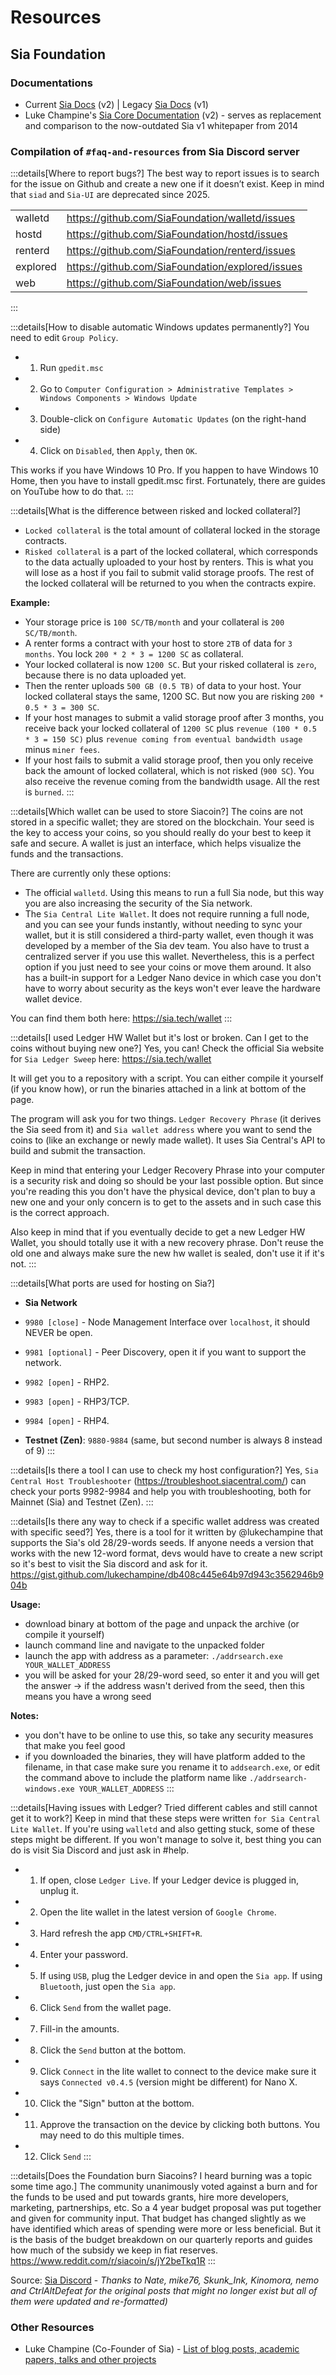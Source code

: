 # Resources

## Sia Foundation

### Documentations
- Current [Sia Docs](https://docs.sia.tech/) (v2) | Legacy [Sia Docs](https://docs.sia.tech/legacy) (v1)
- Luke Champine's [Sia Core Documentation](https://lukechampine.com/v2docs/) (v2) - serves as replacement and comparison to the now-outdated Sia v1 whitepaper from 2014

### Compilation of `#faq-and-resources` from Sia Discord server

:::details[Where to report bugs?]
The best way to report issues is to search for the issue on Github and create a new one if it doesn’t exist. Keep in mind that `siad` and `Sia-UI` are deprecated since 2025.

|||
| ------- | ----------- |
| walletd | https://github.com/SiaFoundation/walletd/issues |
| hostd | https://github.com/SiaFoundation/hostd/issues |
| renterd | https://github.com/SiaFoundation/renterd/issues |
| explored | https://github.com/SiaFoundation/explored/issues |
| web | https://github.com/SiaFoundation/web/issues |
:::


:::details[How to disable automatic Windows updates permanently?]
You need to edit `Group Policy`.
- 1. Run `gpedit.msc`
- 2. Go to `Computer Configuration > Administrative Templates > Windows Components > Windows Update`
- 3. Double-click on `Configure Automatic Updates` (on the right-hand side)
- 4. Click on `Disabled`, then `Apply`, then `OK`.

This works if you have Windows 10 Pro. If you happen to have Windows 10 Home, then you have to install gpedit.msc first. Fortunately, there are guides on YouTube how to do that.
:::


:::details[What is the difference between risked and locked collateral?]
- `Locked collateral` is the total amount of collateral locked in the storage contracts.
- `Risked collateral` is a part of the locked collateral, which corresponds to the data actually uploaded to your host by renters. This is what you will lose as a host if you fail to submit valid storage proofs. The rest of the locked collateral will be returned to you when the contracts expire.

**Example:**
- Your storage price is `100 SC/TB/month` and your collateral is `200 SC/TB/month`.
- A renter forms a contract with your host to store `2TB` of data for `3 months`. You lock `200 * 2 * 3 = 1200 SC` as collateral.
- Your locked collateral is now `1200 SC`. But your risked collateral is `zero`, because there is no data uploaded yet.
- Then the renter uploads `500 GB (0.5 TB)` of data to your host. Your locked collateral stays the same, 1200 SC. But now you are risking `200 * 0.5 * 3 = 300 SC`.
- If your host manages to submit a valid storage proof after 3 months, you receive back your locked collateral of `1200 SC` plus `revenue (100 * 0.5 * 3 = 150 SC)` plus `revenue coming from eventual bandwidth usage` minus `miner fees`.
- If your host fails to submit a valid storage proof, then you only receive back the amount of locked collateral, which is not risked (`900 SC`). You also receive the revenue coming from the bandwidth usage. All the rest is `burned`.
:::


:::details[Which wallet can be used to store Siacoin?]
The coins are not stored in a specific wallet; they are stored on the blockchain. Your seed is the key to access your coins, so you should really do your best to keep it safe and secure. A wallet is just an interface, which helps visualize the funds and the transactions. 

There are currently only these options:

- The official `walletd`. Using this means to  run a full Sia node, but this way you are also increasing the security of the Sia network.
- The `Sia Central Lite Wallet`. It does not require running a full node, and you can see your funds instantly, without needing to sync your wallet, but it is still considered a third-party wallet, even though it was developed by a member of the Sia dev team. You also have to trust a centralized server if you use this wallet. Nevertheless, this is a perfect option if you just need to see your coins or move them around. It also has a built-in support for a Ledger Nano device in which case you don't have to worry about security as the keys won't ever leave the hardware wallet device.

You can find them both here: https://sia.tech/wallet
:::



:::details[I used Ledger HW Wallet but it's lost or broken. Can I get to the coins without buying new one?]
Yes, you can! Check the official Sia website for `Sia Ledger Sweep` here: https://sia.tech/wallet

It will get you to a repository with a script. You can either compile it yourself (if you know how), or run the binaries attached in a link at bottom of the page.

The program will ask you for two things. `Ledger Recovery Phrase` (it derives the Sia seed from it) and `Sia wallet address` where you want to send the coins to (like an exchange or newly made wallet). It uses Sia Central's API to build and submit the transaction.

Keep in mind that entering your Ledger Recovery Phrase into your computer is a security risk and doing so should be your last possible option. But since you're reading this you don't have the physical device, don't plan to buy a new one and your only concern is to get to the assets and in such case this is the correct approach.

Also keep in mind that if you eventually decide to get a new Ledger HW Wallet, you should totally use it with a new recovery phrase. Don't reuse the old one and always make sure the new hw wallet is sealed, don't use it if it's not.
:::


:::details[What ports are used for hosting on Sia?]
- **Sia Network**
- `9980 [close]` - Node Management Interface over `localhost`, it should NEVER be open.
- `9981 [optional]` - Peer Discovery, open it if you want to support the network.
- `9982 [open]` - RHP2.
- `9983 [open]` - RHP3/TCP.
- `9984 [open]` - RHP4.

- **Testnet (Zen)**: `9880-9884` (same, but second number is always 8 instead of 9)
:::


:::details[Is there a tool I can use to check my host configuration?]
Yes, `Sia Central Host Troubleshooter` (https://troubleshoot.siacentral.com/) can check your ports 9982-9984 and help you with troubleshooting, both for Mainnet (Sia) and Testnet (Zen).
:::


:::details[Is there any way to check if a specific wallet address was created with specific seed?]
Yes, there is a tool for it written by @lukechampine that supports the Sia's old 28/29-words seeds. If anyone needs a version that works with the new 12-word format, devs would have to create a new script so it's best to visit the Sia discord and ask for it.
https://gist.github.com/lukechampine/db408c445e64b97d943c3562946b904b

**Usage:**
- download binary at bottom of the page and unpack the archive (or compile it yourself)
- launch command line and navigate to the unpacked folder
- launch the app with address as a parameter: `./addrsearch.exe YOUR_WALLET_ADDRESS`
- you will be asked for your 28/29-word seed, so enter it and you will get the answer -> if the address wasn't derived from the seed, then this means you have a wrong seed

**Notes:**
- you don't have to be online to use this, so take any security measures that make you feel good
- if you downloaded the binaries, they will have platform added to the filename, in that case make sure you rename it to `addsearch.exe`, or edit the command above to  include the platform name like `./addrsearch-windows.exe YOUR_WALLET_ADDRESS`
:::


:::details[Having issues with Ledger? Tried different cables and still cannot get it to work?]
Keep in mind that these steps were written `for Sia Central Lite Wallet`. If you're using `walletd` and also getting stuck, some of these steps might be different. If you won't manage to solve it, best thing you can do is visit Sia Discord and just ask in #help.

- 1. If open, close `Ledger Live`. If your Ledger device is plugged in, unplug it.
- 2. Open the lite wallet in the latest version of `Google Chrome`.
- 3. Hard refresh the app `CMD/CTRL+SHIFT+R`.
- 4. Enter your password.
- 5. If using `USB`, plug the Ledger device in and open the `Sia app`. If using `Bluetooth`, just open the `Sia app`.
- 6. Click `Send` from the wallet page.
- 7. Fill-in the amounts.
- 8. Click the `Send` button at the bottom.
- 9. Click `Connect` in the lite wallet to connect to the device make sure it says `Connected v0.4.5` (version might be different) for Nano X.
- 10. Click the "Sign" button at the bottom.
- 11. Approve the transaction on the device by clicking both buttons. You may need to do this multiple times.
- 12. Click `Send`
:::


:::details[Does the Foundation burn Siacoins? I heard burning was a topic some time ago.]
The community unanimously voted against a burn and for the funds to be used and put towards grants, hire more developers, marketing, partnerships, etc. So a 4 year budget proposal was put together and given for community input. That budget has changed slightly as we have identified which areas of spending were more or less beneficial. But it is the basis of the budget breakdown on our quarterly reports and guides how much of the subsidy we keep in fiat reserves.
https://www.reddit.com/r/siacoin/s/jY2beTkq1R
:::


Source: [Sia Discord](https://discord.gg/sia) - *Thanks to Nate, mike76, Skunk_Ink, Kinomora, nemo and CtrlAltDefeat for the original posts that might no longer exist but all of them were updated and re-formatted)*

### Other Resources
- Luke Champine (Co-Founder of Sia) - [List of blog posts, academic papers, talks and other projects](https://lukechampine.com/)
